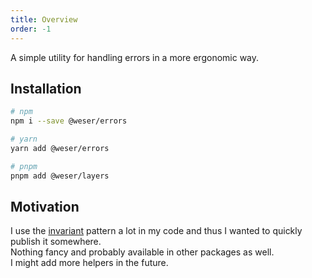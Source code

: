 ```yaml
---
title: Overview
order: -1
---
```


A simple utility for handling errors in a more ergonomic way.

<PackageBadges package="@weser/errors" />

## Installation

```sh
# npm
npm i --save @weser/errors

# yarn
yarn add @weser/errors

# pnpm
pnpm add @weser/layers
```

## Motivation

I use the [invariant](/errors/api/invariant) pattern a lot in my code and thus I wanted to quickly publish it somewhere.<br />
Nothing fancy and probably available in other packages as well.<br />
I might add more helpers in the future.
